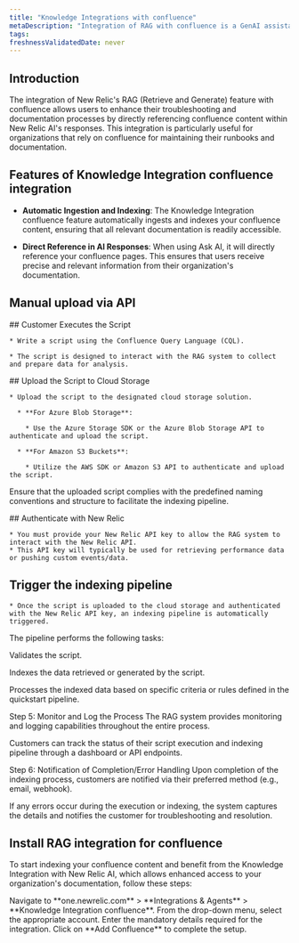 ```yaml
---
title: "Knowledge Integrations with confluence"
metaDescription: "Integration of RAG with confluence is a GenAI assistant for observability that will help you understand and improve your system by integrating RAG with your confluence"
tags:
freshnessValidatedDate: never
---
```


## Introduction

The integration of New Relic's RAG (Retrieve and Generate) feature with confluence allows users to enhance their troubleshooting and documentation processes by directly referencing confluence content within New Relic AI's responses. This integration is particularly useful for organizations that rely on confluence for maintaining their runbooks and documentation.

## Features of Knowledge Integration confluence integration

* **Automatic Ingestion and Indexing**: The Knowledge Integration confluence feature automatically ingests and indexes your confluence content, ensuring that all relevant documentation is readily accessible.
  
* **Direct Reference in AI Responses**: When using Ask AI, it will directly reference your confluence pages. This ensures that users receive precise and relevant information from their organization's documentation.

## Manual upload via API

<Steps>

<Step>
  ## Customer Executes the Script

    * Write a script using the Confluence Query Language (CQL).

    * The script is designed to interact with the RAG system to collect and prepare data for analysis.
</Step>

<Step>
  ## Upload the Script to Cloud Storage

    * Upload the script to the designated cloud storage solution.

      * **For Azure Blob Storage**:

        * Use the Azure Storage SDK or the Azure Blob Storage API to authenticate and upload the script.

      * **For Amazon S3 Buckets**:

        * Utilize the AWS SDK or Amazon S3 API to authenticate and upload the script.
      
  Ensure that the uploaded script complies with the predefined naming conventions and structure to facilitate the indexing pipeline.
</Step>

<Step>
  ## Authenticate with New Relic

    * You must provide your New Relic API key to allow the RAG system to interact with the New Relic API.
    * This API key will typically be used for retrieving performance data or pushing custom events/data.
</Step>

<Step>

  ## Trigger the indexing pipeline

    * Once the script is uploaded to the cloud storage and authenticated with the New Relic API key, an indexing pipeline is automatically triggered.

</Step>

</Steps>
The pipeline performs the following tasks:

Validates the script.

Indexes the data retrieved or generated by the script.

Processes the indexed data based on specific criteria or rules defined in the quickstart pipeline.

Step 5: Monitor and Log the Process
The RAG system provides monitoring and logging capabilities throughout the entire process.

Customers can track the status of their script execution and indexing pipeline through a dashboard or API endpoints.

Step 6: Notification of Completion/Error Handling
Upon completion of the indexing process, customers are notified via their preferred method (e.g., email, webhook).

If any errors occur during the execution or indexing, the system captures the details and notifies the customer for troubleshooting and resolution.

## Install RAG integration for confluence

To start indexing your confluence content and benefit from the Knowledge Integration with New Relic AI, which allows enhanced access to your organization's documentation, follow these steps:

<Steps>

<Step>
    Navigate to **one.newrelic.com** > **Integrations & Agents** > **Knowledge Integration confluence**.
</Step>

<Step>
    From the drop-down menu, select the appropriate account.
</Step>

<Step>
    Enter the mandatory details required for the integration.
</Step>

<Step>
    Click on **Add Confluence** to complete the setup.
</Step>

</Steps>
